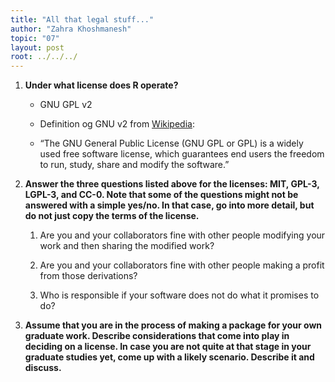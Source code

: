 ```yaml
---
title: "All that legal stuff..."
author: "Zahra Khoshmanesh"
topic: "07"
layout: post
root: ../../../
---
```







1. **Under what license does R operate?**

      + GNU GPL v2
       
      + Definition og GNU v2 from [Wikipedia](https://en.wikipedia.org/wiki/GNU_General_Public_License#Version_2):
       
      + "The GNU General Public License (GNU GPL or GPL) is a widely used free software license, which guarantees end users the freedom 
        to run, study, share and modify the software." 

2. **Answer the three questions listed above for the licenses: MIT, GPL-3,  LGPL-3, and CC-0. Note that some of the questions might not be answered with a simple yes/no. In that case, go into more detail, but do not just copy the terms of the license.**
   
    1. Are you and your collaborators fine with other people modifying your work and then sharing the modified work?

    2. Are you and your collaborators fine with other people making a profit from those derivations?

    3. Who is responsible if your software does not do what it promises to do?

3. **Assume that you are in the process of making a package for your own graduate work. Describe considerations that come into play in deciding on a license. In case you are not quite at that stage in your graduate studies yet, come up with a likely scenario. Describe it and discuss.**

